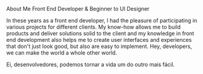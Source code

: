 
<HeadingTitle>About Me</HeadingTitle>
<HeadingSubtitle>Front End Developer & Beginner to UI Designer</HeadingSubtitle>

In these years as a front end developer, I had the pleasure of participating
in various projects for different clients. My know-how allows me to build
products and deliver solutions solid to the client and my knowledge in front
end development also helps me to create user interfaces and experiences that
don't just look good, but also are easy to implement. Hey, developers, we can
make the world a whole other world.

Ei, desenvolvedores, podemos tornar a vida um do outro mais fácil.
